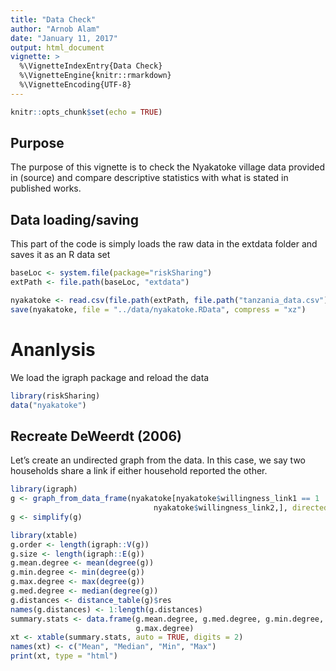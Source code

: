 ```yaml
---
title: "Data Check"
author: "Arnob Alam"
date: "January 11, 2017"
output: html_document
vignette: >
  %\VignetteIndexEntry{Data Check}
  %\VignetteEngine{knitr::rmarkdown}
  %\VignetteEncoding{UTF-8}
---
```


```r
knitr::opts_chunk$set(echo = TRUE)
```

## Purpose
The purpose of this vignette is to check the Nyakatoke village data provided
in (source) and compare descriptive statistics with what is stated in published
works.

## Data loading/saving

This part of the code is simply loads the raw data in the extdata folder and
saves it as an R data set

```r
baseLoc <- system.file(package="riskSharing") 
extPath <- file.path(baseLoc, "extdata") 
```

```r
nyakatoke <- read.csv(file.path(extPath, file.path("tanzania_data.csv")))
save(nyakatoke, file = "../data/nyakatoke.RData", compress = "xz")
```

# Ananlysis

We load the igraph package and reload the data

```r
library(riskSharing)
data("nyakatoke")
```

## Recreate DeWeerdt (2006)

Let's create an undirected graph from the data.  In this case, we say two 
households share a link if either household reported the other.

```r
library(igraph)
g <- graph_from_data_frame(nyakatoke[nyakatoke$willingness_link1 == 1 |
                                nyakatoke$willingness_link2,], directed = FALSE)
g <- simplify(g)
```

```r
library(xtable)
g.order <- length(igraph::V(g))
g.size <- length(igraph::E(g))
g.mean.degree <- mean(degree(g))
g.min.degree <- min(degree(g))
g.max.degree <- max(degree(g))
g.med.degree <- median(degree(g))
g.distances <- distance_table(g)$res
names(g.distances) <- 1:length(g.distances)
summary.stats <- data.frame(g.mean.degree, g.med.degree, g.min.degree, 
                            g.max.degree)
xt <- xtable(summary.stats, auto = TRUE, digits = 2)
names(xt) <- c("Mean", "Median", "Min", "Max")
print(xt, type = "html")
```
